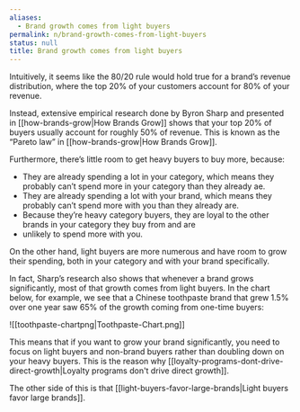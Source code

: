 ```yaml
---
aliases:
  - Brand growth comes from light buyers
permalink: n/brand-growth-comes-from-light-buyers
status: null
title: Brand growth comes from light buyers
---
```

Intuitively, it seems like the 80/20 rule would hold true for a brand’s revenue distribution, where the top 20% of your customers account for 80% of your revenue.

Instead, extensive empirical research done by Byron Sharp and presented in [[how-brands-grow|How Brands Grow]] shows that your top 20% of buyers usually account for roughly 50% of revenue. This is known as the “Pareto law” in [[how-brands-grow|How Brands Grow]].

Furthermore, there’s little room to get heavy buyers to buy more, because:

- They are already spending a lot in your category, which means they probably can’t spend more in your category than they already ae.
- They are already spending a lot with your brand, which means they probably can’t spend more with you than they already are.
- Because they’re heavy category buyers, they are loyal to the other brands in your category they buy from and are
- unlikely to spend more with you.

On the other hand, light buyers are more numerous and have room to grow their spending, both in your category and with your brand specifically.

In fact, Sharp’s research also shows that whenever a brand grows significantly, most of that growth comes from light buyers. In the chart below, for example, we see that a Chinese toothpaste brand that grew 1.5% over one year saw 65% of the growth coming from one-time buyers:

![[toothpaste-chartpng|Toothpaste-Chart.png]]

This means that if you want to grow your brand significantly, you need to focus on light buyers and non-brand buyers rather than doubling down on your heavy buyers. This is the reason why [[loyalty-programs-dont-drive-direct-growth|Loyalty programs don't drive direct growth]].

The other side of this is that [[light-buyers-favor-large-brands|Light buyers favor large brands]].
